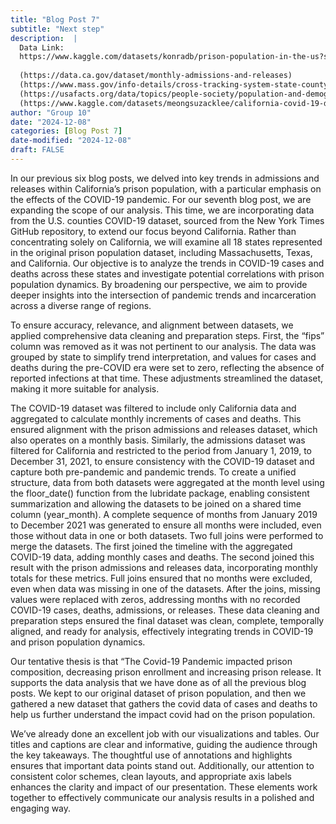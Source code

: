 ```yaml
---
title: "Blog Post 7"
subtitle: "Next step"
description:  |
  Data Link:
  https://www.kaggle.com/datasets/konradb/prison-population-in-the-us?select=populations_states.csv
 
  (https://data.ca.gov/dataset/monthly-admissions-and-releases)
  (https://www.mass.gov/info-details/cross-tracking-system-state-county-correctional-populations)
  (https://usafacts.org/data/topics/people-society/population-and-demographics/our-changing-population/state/california/?endDate=2020-01-01&startDate=2019-01-01)
  (https://www.kaggle.com/datasets/meongsuzacklee/california-covid-19-data)
author: "Group 10"
date: "2024-12-08"
categories: [Blog Post 7]
date-modified: "2024-12-08"
draft: FALSE
---
```


In our previous six blog posts, we delved into key trends in admissions and releases within California's prison population, with a particular emphasis on the effects of the COVID-19 pandemic. For our seventh blog post, we are expanding the scope of our analysis. This time, we are incorporating data from the U.S. counties COVID-19 dataset, sourced from the New York Times GitHub repository, to extend our focus beyond California.
Rather than concentrating solely on California, we will examine all 18 states represented in the original prison population dataset, including Massachusetts, Texas, and California. Our objective is to analyze the trends in COVID-19 cases and deaths across these states and investigate potential correlations with prison population dynamics. By broadening our perspective, we aim to provide deeper insights into the intersection of pandemic trends and incarceration across a diverse range of regions.
 
 
To ensure accuracy, relevance, and alignment between datasets, we applied comprehensive data cleaning and preparation steps. First, the "fips" column was removed as it was not pertinent to our analysis. The data was grouped by state to simplify trend interpretation, and values for cases and deaths during the pre-COVID era were set to zero, reflecting the absence of reported infections at that time. These adjustments streamlined the dataset, making it more suitable for analysis.
 
 
The COVID-19 dataset was filtered to include only California data and aggregated to calculate monthly increments of cases and deaths. This ensured alignment with the prison admissions and releases dataset, which also operates on a monthly basis. Similarly, the admissions dataset was filtered for California and restricted to the period from January 1, 2019, to December 31, 2021, to ensure consistency with the COVID-19 dataset and capture both pre-pandemic and pandemic trends.
To create a unified structure, data from both datasets were aggregated at the month level using the floor_date() function from the lubridate package, enabling consistent summarization and allowing the datasets to be joined on a shared time column (year_month). A complete sequence of months from January 2019 to December 2021 was generated to ensure all months were included, even those without data in one or both datasets.
Two full joins were performed to merge the datasets. The first joined the timeline with the aggregated COVID-19 data, adding monthly cases and deaths. The second joined this result with the prison admissions and releases data, incorporating monthly totals for these metrics. Full joins ensured that no months were excluded, even when data was missing in one of the datasets.
After the joins, missing values were replaced with zeros, addressing months with no recorded COVID-19 cases, deaths, admissions, or releases. These data cleaning and preparation steps ensured the final dataset was clean, complete, temporally aligned, and ready for analysis, effectively integrating trends in COVID-19 and prison population dynamics.

Our tentative thesis is that “The Covid-19 Pandemic impacted prison composition, decreasing prison enrollment and increasing prison release. It supports the data analysis that we have done as of all the previous blog posts. We kept to our original dataset of prison population, and then we gathered a new dataset that gathers the covid data of cases and deaths to help us further understand the impact covid had on the prison population.

We've already done an excellent job with our visualizations and tables. Our titles and captions are clear and informative, guiding the audience through the key takeaways. The thoughtful use of annotations and highlights ensures that important data points stand out. Additionally, our attention to consistent color schemes, clean layouts, and appropriate axis labels enhances the clarity and impact of our presentation. These elements work together to effectively communicate our analysis results in a polished and engaging way.

